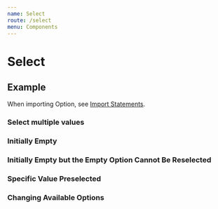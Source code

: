```yaml
---
name: Select
route: /select
menu: Components
---
```


# Select

<limel-props name="limel-select" />

## Example

When importing Option, see [Import Statements](/#import-statements).

<limel-example name="limel-example-select" />

### Select multiple values

<limel-example name="limel-example-select-multiple" path="select" />

### Initially Empty

<limel-example name="limel-example-select-initially-empty" path="select" />

### Initially Empty but the Empty Option Cannot Be Reselected

<limel-example name="limel-example-select-initially-empty-required" path="select" />

### Specific Value Preselected

<limel-example name="limel-example-select-preselected" path="select" />

### Changing Available Options

<limel-example name="limel-example-select-change-options" path="select" />

